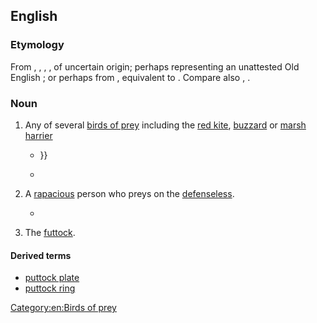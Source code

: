 ==English==

===Etymology===
From {{inh|en|enm|puttock}}, {{m|enm|puttok}}, {{m|enm|potok}}, {{m|enm|puttoc}}, of uncertain origin; perhaps representing an unattested Old English {{m|ang|*putta|t=hawk}} {{suffix|en||ock}}; or perhaps from {{inh|en|ang|*pūthafoc|lit=pout-hawk}}, equivalent to {{compound|en|pout|t1=a kind of fish|hawk|nocat=1}}. Compare also {{m|en|pout||a young bird}}, {{m|en|poult}}.

===Noun===
{{en-noun}}

# {{lb|en|now|Britain|_|regional}} Any of several [[bird of prey|birds of prey]] including the [[red kite]], [[buzzard]] or [[marsh harrier]]
#* {{RQ:Spenser Faerie Queene|book=II|canto=XI|passage=Some like to hounds, some like to Apes, dismayd, / Some like to '''Puttockes''', all in plumes arayd: / All shap't according their conditions {{...}}}}
#* {{quote-book|year=1873|title=Appletons' Journal - Issues 224-249|author=|page=724|isbn=|passage=Who finds the partridge In the '''puttock's''' nest, But will suspect 'twas he that did the deed? " But then Shakespeare knew the habits of partridges and '''puttocks''' as well as Milton knew his Bible or his Tacitus. }}
# {{lb|en|by extension}} A [[rapacious]] person who preys on the [[defenseless]].
#* {{quote-book|year=2014|title=The Elizabethan World|author=Susan Doran & ‎Norman Jones |page=440|isbn=1317565797|passage=Besides that, as though this pillage and pollage were not rapacious enough, they take in and enclose commons, moors, heaths and other common pastures where out the poor commonalty were want to have all their provisions and feeding for their cattle and (which is more) corn for themselves to live upon; all which are now in most places taken from them by those greedy '''puttocks''' to the great impoverishing and utter beggaring of many whole towns }}
# {{lb|en|nautical}} The [[futtock]].

====Derived terms====
* [[puttock plate]]
* [[puttock ring]]

[[Category:en:Birds of prey]]